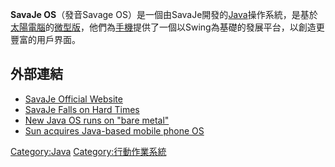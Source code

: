 {{Unreferenced|time=2016-06-15T20:13:05+00:00}}
{{noteTA
|G1=IT
}}
'''SavaJe OS'''（發音Savage OS）是一個由SavaJe開發的[[Java|Java]]操作系統，是基於[[太陽電腦|太陽電腦]]的[[Java_ME|微型版]]，他們為[[手機|手機]]提供了一個以Swing為基礎的發展平台，以創造更豐富的用戶界面。

== 外部連結 ==
*[http://www.savaje.com/ SavaJe Official Website]{{Wayback|url=http://www.savaje.com/ |date=20070415043955 }}
*[http://www.eweek.com/article2/0,1895,2032659,00.asp SavaJe Falls on Hard Times]
*[https://archive.is/20130127212221/www.linuxdevices.com/news/NS8885915946.html New Java OS runs on "bare metal"]
*[http://www.deviceforge.com/news/NS9280947932.html Sun acquires Java-based mobile phone OS]{{dead link|date=2017年11月 |bot=InternetArchiveBot |fix-attempted=yes }}

{{智能手機操作系統}}

[[Category:Java|Category:Java]]
[[Category:行動作業系統|Category:行動作業系統]]